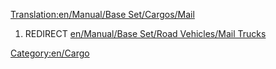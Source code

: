 [[Translation:en/Manual/Base Set/Cargos/Mail]]
#REDIRECT [[en/Manual/Base Set/Road Vehicles/Mail Trucks]]

[[Category:en/Cargo]]